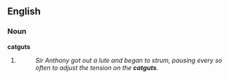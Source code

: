 ==English==

===Noun===
'''catguts'''

# {{plural of|[[catgut]]}}
#: ''Sir Anthony got out a lute and began to strum, pausing every so often to adjust the tension on the '''catguts'''.''